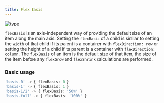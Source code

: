 ```yaml
---
title: Flex Basis
---
```



![type](https://img.shields.io/badge/type%3A%20number%2C%20string-required%3A%20No-%23DEBCFF?style=for-the-badge&labelColor=%235C19E3)


`flexBasis` is an axis-independent way of providing the default size of 
an item along the main axis. Setting the `flexBasis` of a child is similar 
to setting the `width` of that child if its parent is a container with `flexDirection: row` 
or setting the height of a child if its parent is a container with `flexDirection: column`. 
The `flexBasis` of an item is the default size of that item, 
the size of the item before any `flexGrow` and `flexShrink` calculations are performed.

### Basic usage

```typescript
'basis-0' -> { flexBasis: 0 }
'basis-1' -> { flexBasis: 1 }
'basis-1/2' -> { flexBasis: '50%' }
'basis-full' -> { flexBasis: '100%' }
```
